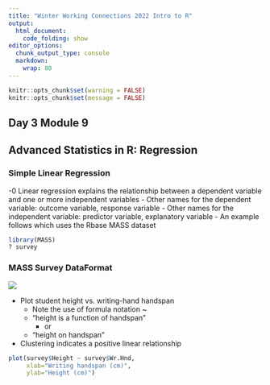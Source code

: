 ```yaml
---
title: "Winter Working Connections 2022 Intro to R"
output:
  html_document:
    code_folding: show
editor_options:
  chunk_output_type: console
  markdown: 
    wrap: 80
---
```


```r
knitr::opts_chunk$set(warning = FALSE)
knitr::opts_chunk$set(message = FALSE)
```

## Day 3 Module 9

## Advanced Statistics in R: Regression

### Simple Linear Regression

-0 Linear regression explains the relationship between a dependent variable and one or more independent variables
  - Other names for the dependent variable: outcome variable, response variable
  - Other names for the independent variable: predictor variable, explanatory variable
  - An example follows which uses the Rbase MASS dataset

```r
library(MASS)
? survey
```

### MASS Survey DataFormat
![](images/mass-survey-dataformat.png)

- Plot student height vs. writing-hand handspan
  - Note the use of formula notation ~ 
  - "height is a function of handspan"
    - or 
  - "height on handspan"
- Clustering indicates a positive linear relationship

```r
plot(survey$Height ~ survey$Wr.Hnd,
     xlab="Writing handspan (cm)",
     ylab="Height (cm)")
```

